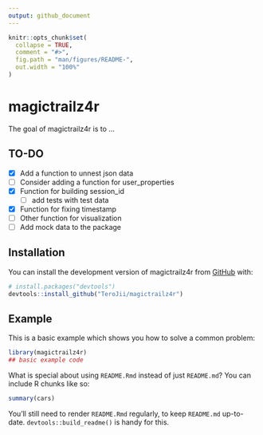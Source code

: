 ```yaml
---
output: github_document
---
```


<!-- README.md is generated from README.Rmd. Please edit that file -->

```r
knitr::opts_chunk$set(
  collapse = TRUE,
  comment = "#>",
  fig.path = "man/figures/README-",
  out.width = "100%"
)
```

# magictrailz4r

<!-- badges: start -->
<!-- badges: end -->

The goal of magictrailz4r is to ...

## TO-DO

- [x] Add a function to unnest json data
- [ ] Consider adding a function for user_properties
- [x] Function for building session_id
  -  [ ] add tests with test data
- [x] Function for fixing timestamp
- [ ] Other function for visualization
- [ ] Add mock data to the package

## Installation

You can install the development version of magictrailz4r from [GitHub](https://github.com/) with:

``` r
# install.packages("devtools")
devtools::install_github("TeroJii/magictrailz4r")
```

## Example

This is a basic example which shows you how to solve a common problem:

```r
library(magictrailz4r)
## basic example code
```

What is special about using `README.Rmd` instead of just `README.md`? You can include R chunks like so:

```r
summary(cars)
```

You'll still need to render `README.Rmd` regularly, to keep `README.md` up-to-date. `devtools::build_readme()` is handy for this.
